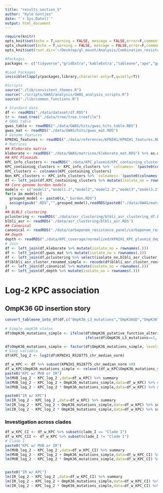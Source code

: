 ```yaml
---
title: "results_section_5"
author: "Kyle Gontjes"
date: "`r Sys.Date()`"
output: html_document
---
```


```r
require(knitr)
opts_knit$set(echo = T,warning = FALSE, message = FALSE,error=F,comment=NA)
opts_chunk$set(echo = T,warning = FALSE, message = FALSE,error=F,comment=NA)
opts_knit$set(root.dir='~/Desktop/gl_mount/Analysis/Combination_resistance/pre-intro-blbli-resistance-ms/')
```

```r
#Packages
packages <- c("tidyverse","gridExtra",'kableExtra',"tableone","ape","ggtree")

#Load Packages
invisible(lapply(packages,library,character.only=T,quietly=T))

#Scripts
source("./lib/consistent_themes.R")
source("./scripts/GWAS/analysis/GWAS_analysis_scripts.R")
source("./lib/common_functions.R")
```

```r
# Standard data
df <- readRDS("./data/dataset/df.RDS")
tr <- read.tree("./data/tree/tree.treefile")
# GWAS table
gwas_table <- readRDS("./data/GWAS/hits/gwas_hits_table.RDS")
gwas_mat <- readRDS("./data/GWAS/hits/gwas_mat.RDS")
# Genome features
KPNIH1_features <- readRDS("./data/references/KPNIH1/KPNIH1_features.RDS")
# Matrices
## Kleborate matrix
kleborate <- readRDS("./data/GWAS/matrices/kleborate_mat.RDS") %>% as.data.frame 
## KPC Plasmids 
KPC_info_clusters <- readRDS("./data/KPC_plasmid/KPC_containing_clusters_mat.RDS") %>% as.data.frame 
KPC_containing_clusters <- KPC_info_clusters %>% `colnames<-`(paste0(colnames(.),"_KPC")) %>% {ifelse(.=="KPC Plasmid",1,0)} %>% as.data.frame%>% select_if(colSums(.)>0)
KPC_clusters <- colnames(KPC_containing_clusters)
Non_KPC_clusters <- KPC_info_clusters %>% `colnames<-`(paste0(colnames(.),"_non_KPC")) %>% {ifelse(.=="Non-KPC plasmid",1,0)} %>% as.data.frame %>% select_if(colSums(.)>0)
df <- left_join(df,KPC_containing_clusters %>% mutate(isolate_no = rownames(.))) %>% left_join(Non_KPC_clusters %>% mutate(isolate_no = rownames(.)))
## Core genome burden models
models <- c("model1","model1.2","model2","model2.2","model3","model3.2")
for(x in models){
  grouped_model <- paste0(x,"_burden.RDS")
  assign(gsub(".RDS","",grouped_model),readRDS(paste0("./data/GWAS/matrices/",grouped_model)) %>% as.data.frame)
}
## BLBLI clustering
pclustering <- readRDS('./data/asr_clustering/blbli_asr_clustering_df.RDS')
blbli_asr <- readRDS('./data/asr_clustering/blbli_asr.RDS')
## Canonical
canonical <- readRDS("./data/carbapenem_resistance_panel/carbapenem_resistance_panel_matrix.RDS")
## Depth
depth <- readRDS("./data/KPC_coverage/normalized/KPNIH1_KPC_plasmid_depth_by_feature_median_chromosome_normalized.RDS")
# Join
df <- left_join(df,kleborate %>% mutate(isolate_no = rownames(.)))
df <- left_join(df,gwas_mat %>% mutate(isolate_no = rownames(.))) 
df <- left_join(df,pclustering %>% select(isolate_no,blbli_asr_cluster_renamed))
df$blbli_asr_cluster_renamed_simple <- recode(df$blbli_asr_cluster_renamed,"No Feature"="Susceptible" )
df <- left_join(df,canonical %>% mutate(isolate_no = rownames(.))) 
df <- left_join(df,depth %>% mutate(isolate_no = rownames(.)))
```

# Log-2 KPC association

## OmpK36 GD insertion story
```r
convert_tableone_into_df(df,c("OmpK36_L3_mutations","OmpK36GD","OmpK36TD"),strata="clade_I",outcome_names = c("Clade I","Clade II"),factorVars = c("OmpK36_L3_mutations","OmpK36GD","OmpK36TD"))
 
# Simple ompK36 status
df$OmpK36_mutations_simple <- ifelse(df$OmpK36_putative_function_altering==1 | df$OmpK36_truncation_kleborate==1 ,"Putative function-altering variant (PFAV)",
                                     ifelse(df$OmpK36_L3_mutations==1, "Loop 3 insertion","No loop 3 insertion or PFAV"))

df$OmpK36_mutations_simple <- factor(df$OmpK36_mutations_simple, levels=rev(c("No loop 3 insertion or PFAV","Loop 3 insertion","Putative function-altering variant (PFAV)")))
# Easy variable
df$KPC_log_2 <- log2(df$KPNIH1_RS28775_chr_median_norm)
```

```r
df_w_KPC <- df %>% subset(KPNIH1_RS28775_chr_median_norm >0)
df_w_KPC$OmpK36_mutations_simple <- relevel(df_w_KPC$OmpK36_mutations_simple,ref = "No loop 3 insertion or PFAV") 
paste0("KPC w/ MVB or IR")
lm(MVB_log_2 ~ KPC_log_2 ,data=df_w_KPC) %>% summary 
lm(MVB_log_2 ~ KPC_log_2 + OmpK36_mutations_simple,data=df_w_KPC) %>% summary  
lm(MVB_log_2 ~ KPC_log_2 * OmpK36_mutations_simple,data=df_w_KPC) %>% summary 

paste0("IR w/ KPC")
lm(IR_log_2 ~ KPC_log_2 ,data=df_w_KPC) %>% summary 
lm(IR_log_2 ~ KPC_log_2 + OmpK36_mutations_simple,data=df_w_KPC) %>% summary  
lm(IR_log_2 ~ KPC_log_2 * OmpK36_mutations_simple,data=df_w_KPC) %>% summary  
```
### Investigation across clades
```r
df_w_KPC_CI <- df_w_KPC %>% subset(clade_I == "Clade I")
df_w_KPC_CII <- df_w_KPC %>% subset(clade_I != "Clade I")
# Clade I
paste0("KPC w/ MVB or IR")
lm(MVB_log_2 ~ KPC_log_2 ,data=df_w_KPC_CI) %>% summary 
lm(MVB_log_2 ~ KPC_log_2 + OmpK36_mutations_simple,data=df_w_KPC_CI) %>% summary  
lm(MVB_log_2 ~ KPC_log_2 * OmpK36_mutations_simple,data=df_w_KPC_CI) %>% summary 


paste0("IR w/ KPC")
lm(IR_log_2 ~ KPC_log_2 ,data=df_w_KPC_CI) %>% summary 
lm(IR_log_2 ~ KPC_log_2 + OmpK36_mutations_simple,data=df_w_KPC_CI) %>% summary  
lm(IR_log_2 ~ KPC_log_2 * OmpK36_mutations_simple,data=df_w_KPC_CI) %>% summary  
```
